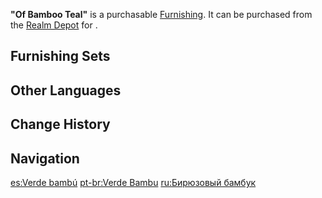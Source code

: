 {{Furnishing Infobox
|id             = 372441
|image          = Item Of Bamboo Teal.png
|category       = Landform
|subcategory    = Shrub
|quality        = 3
|adeptal_energy = 20
|load           = 50
|reduced_load   = 50
|description    = This seemingly ordinary "bamboo-teal" shrub grows just nicely under specific humidity. It is said that when dried in the sun, it can be used as medicine to relieve dampness and heat.<br />However, the most notable aspect of these plants lies in their speedy growth. As long as they are not pulled up by the roots, they will always regrow into their ideal forms within a few months, much like a green flame bursting forth from the ground. As such, some less popular authors once took it as a symbol of immense vitality and wrote it into their poems and stories.
|source1        = [[Realm Depot]]
}}
'''"Of Bamboo Teal"''' is a purchasable [[Furnishing]]. It can be purchased from the [[Realm Depot]] for {{Item|Realm Currency|30|x=80}}.

==Furnishing Sets==
{{Craft Usage}}

==Other Languages==
{{Other Languages
|en      = Of Bamboo Teal
|zhs     = 「竺生御纳户」
|zhs_rm  = "Zhúshēng Yùnàhù"{{Assumed}}
|zht     = 「竺生御納戶」
|zht_rm  = "Zhúshēng Yùnàhù"{{Assumed}}
|zh_tl   = 
|ja      = 「竺生御納戸」
|ja_rm   = "Jikusei O-nando"{{Assumed}}
|ja_tl   = 
|ko      = 「대나무 귀인 옷방」
|ko_rm   = "Daenamu Gwiin Otbang"
|ko_tl   = "Bamboo Nobleman Dressing Room"
|es      = Verde bambú
|es_tl   = Bamboo Green
|fr      = «&nbsp;D'un bleu bambou&nbsp;»
|fr_tl   = "Of Bamboo Blue"
|ru      = Бирюзовый бамбук
|ru_tl   = Turquoise Bamboo
|th      = "เขียวไม้ไผ่สดใส"
|th_rm   = 
|th_tl   = 
|vi      = Trỗi Dậy Xanh Thẫm
|vi_tl   = 
|de      = „Türkisfarbener Bambus“
|de_tl   = "Turquoise-Colored Bamboo"
|id      = Bambu Langit Biru
|id_tl   = Blue Sky Bamboo
|pt      = Verde Bambu
|pt_tl   = 
|tr      = Bambu Mavisi
|tr_tl   = 
|it      = Bambù turchese
|it_tl   = 
}}

==Change History==
{{Change History|2.6}}

==Navigation==
{{Furnishing Navbox|exterior}}

[[es:Verde bambú]]
[[pt-br:Verde Bambu]]
[[ru:Бирюзовый бамбук]]